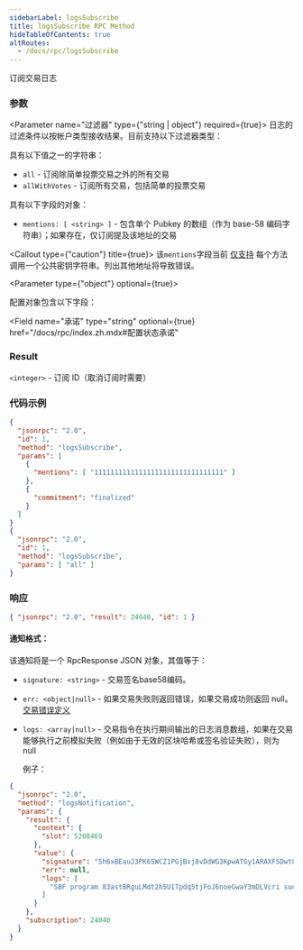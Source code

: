 ```yaml
---
sidebarLabel: logsSubscribe
title: logsSubscribe RPC Method
hideTableOfContents: true
altRoutes:
  - /docs/rpc/logsSubscribe
---
```


订阅交易日志

<DocSideBySide>

<DocLeftSide>

### 参数

<Parameter name="过滤器" type={"string | object"} required={true}>
  日志的过滤条件以按帐户类型接收结果。目前支持以下过滤器类型：

<Field type="string">

  具有以下值之一的字符串：

- `all` - 订阅除简单投票交易之外的所有交易
- `allWithVotes` - 订阅所有交易，包括简单的投票交易

</Field>

<Field type="object">

  具有以下字段的对象：

  - `mentions: [ <string> ]` -  包含单个 Pubkey 的数组（作为 base-58 编码字符串）；如果存在，仅订阅提及该地址的交易

<Callout type={"caution"} title={true}>
  该`mentions`字段当前 [仅支持](https://github.com/solana-labs/solana/blob/master/rpc/src/rpc_pubsub.rs#L481)
  每个方法调用一个公共密钥字符串。列出其他地址将导致错误。
</Callout>

</Field>

</Parameter>

<Parameter type={"object"} optional={true}>

  配置对象包含以下字段：

  <Field
  name="承诺"
  type="string"
  optional={true}
  href="/docs/rpc/index.zh.mdx#配置状态承诺"
></Field>

</Parameter>

### Result

`<integer>` - 订阅 ID（取消订阅时需要）

</DocLeftSide>

<DocRightSide>

### 代码示例

```json
{
  "jsonrpc": "2.0",
  "id": 1,
  "method": "logsSubscribe",
  "params": [
    {
      "mentions": [ "11111111111111111111111111111111" ]
    },
    {
      "commitment": "finalized"
    }
  ]
}
{
  "jsonrpc": "2.0",
  "id": 1,
  "method": "logsSubscribe",
  "params": [ "all" ]
}
```

### 响应

```json
{ "jsonrpc": "2.0", "result": 24040, "id": 1 }
```

</DocRightSide>
</DocSideBySide>

#### 通知格式：

该通知将是一个 RpcResponse JSON 对象，其值等于：
- `signature: <string>` - 交易签名base58编码。
- `err: <object|null>` - 如果交易失败则返回错误，如果交易成功则返回 null。
  [交易错误定义](https://github.com/solana-labs/solana/blob/c0c60386544ec9a9ec7119229f37386d9f070523/sdk/src/transaction/error.rs#L13)
- `logs: <array|null>` - 交易指令在执行期间输出的日志消息数组，如果在交易能够执行之前模拟失败（例如由于无效的区块哈希或签名验证失败），则为 null

  例子：

```json
{
  "jsonrpc": "2.0",
  "method": "logsNotification",
  "params": {
    "result": {
      "context": {
        "slot": 5208469
      },
      "value": {
        "signature": "5h6xBEauJ3PK6SWCZ1PGjBvj8vDdWG3KpwATGy1ARAXFSDwt8GFXM7W5Ncn16wmqokgpiKRLuS83KUxyZyv2sUYv",
        "err": null,
        "logs": [
          "SBF program 83astBRguLMdt2h5U1Tpdq5tjFoJ6noeGwaY3mDLVcri success"
        ]
      }
    },
    "subscription": 24040
  }
}
```
